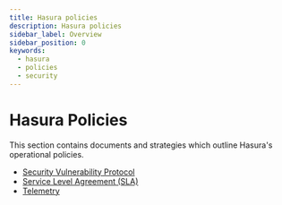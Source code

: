 ```yaml
---
title: Hasura policies
description: Hasura policies
sidebar_label: Overview
sidebar_position: 0
keywords:
  - hasura
  - policies
  - security
---
```



# <Policies /> Hasura Policies

This section contains documents and strategies which outline Hasura's operational policies.

- [Security Vulnerability Protocol](/policies/security-disclosure.mdx)
- [Service Level Agreement (SLA)](/policies/sla.mdx)
- [Telemetry](/policies/telemetry.mdx)

